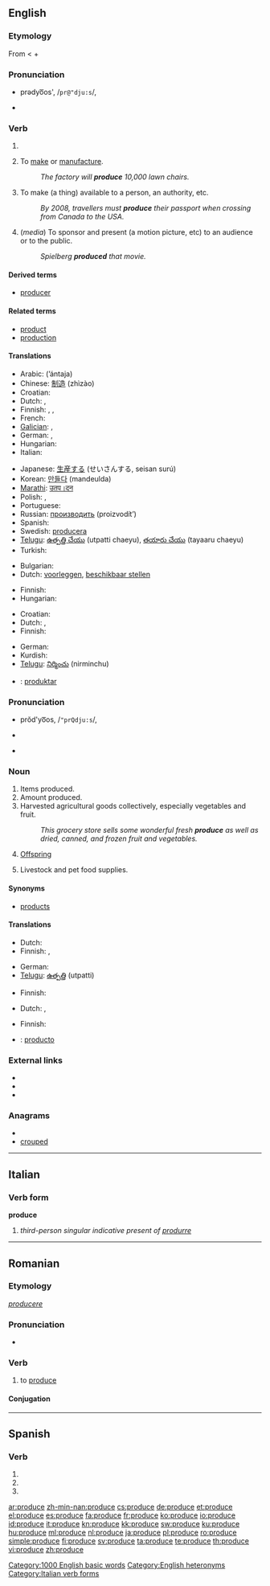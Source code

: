==English==

{{rank|support|bit|Indian|825|produce|drawn|field|street}}

===Etymology===
From {{etyl|la}} {{term|produco|lang=la||I lead forth or forward, bring forward, draw or strech out, extend, prolong, conduct, etc., bring forth, bear, etc.}} < {{term|pro|lang=la||forth, forward}} + {{term|duco|lang=la||I lead, bring.}}

===Pronunciation===
* {{a|RP}} prədyo͞os', /<tt>pr@"dju:s</tt>/, {{IPA|/prəˈdjuːs/}}
* {{audio|en-us-produce-verb.ogg|Audio (US)}}

===Verb===
{{en-verb|produc|es}}

# {{defn|English}}
# {{transitive}} To [[make]] or [[manufacture]].
#: ''The factory will '''produce''' 10,000 lawn chairs.''
# {{transitive}} To make (a thing) available to a person, an authority, etc.
#: ''By 2008, travellers must '''produce''' their passport when crossing from Canada to the USA.''
# {{transitive}} (''media'') To sponsor and present (a motion picture, etc) to an audience or to the public.
#: ''Spielberg '''produced''' that movie.''

====Derived terms====
* [[producer]]

====Related terms====
* [[product]]
* [[production]]

====Translations====
{{trans-top|to make or manufacture}}
* Arabic: {{Arab|[[انتج]]}} (’ántaja)
* Chinese: [[制造]] (zhìzào)
* Croatian: {{t-|hr|proizvesti|alt=proìzvesti}}
* Dutch: {{t-|nl|produceren}}, {{t+|nl|maken}}
* Finnish: {{t+|fi|tuottaa}}, {{t+|fi|valmistaa}}, {{t+|fi|tehdä}}
* French: {{t+|fr|produire}}
* [[Galician]]: {{t+|gl|producir|xs=Galician}}, {{t+|gl|xerar|xs=Galician}}
* German: {{t+|de|produzieren}}, {{t+|de|herstellen}}
* Hungarian: {{t+|hu|gyárt}}
* Italian: {{t+|it|produrre}}
{{trans-mid}}
* Japanese: [[生産]]する (せいさんする, seisan surú)
* Korean: [[만들다]] (mandeulda)
* [[Marathi]]: [[उतप।दन]]
* Polish: {{t+|pl|wytwarzać}}, {{t+|pl|produkować}}
* Portuguese: {{t+|pt|produzir}}
* Russian: [[производить]] (proizvodít’)
* Spanish: {{t+|es|producir}}
* Swedish: [[producera]]
* [[Telugu]]: [[ఉత్పత్తి చేయు]] (utpatti chaeyu), [[తయారు చేయు]] (tayaaru chaeyu)
* Turkish: {{t|tr|üretmek}}
{{trans-bottom}}

{{trans-top|to make available to}}
* Bulgarian: {{t|bg|предоставям|sc=Cyrl}}
* Dutch: [[voorleggen]], [[beschikbaar stellen]]
{{trans-mid}}
* Finnish: {{t+|fi|esittää}}
* Hungarian: {{t|hu|bemutat}}
{{trans-bottom}}

{{trans-top|to sponsor and present (a motion picture, etc)}}
* Croatian: {{t|hr|producirati|alt=producírati}}
* Dutch: {{t-|nl|produceren}}, {{t+|nl|maken}}
* Finnish: {{t+|fi|tuottaa}}
{{trans-mid}}
* German: {{t+|de|produzieren}}
* Kurdish: {{ku-Arab|[[ده‌رهێنان]]}}
* [[Telugu]]: [[నిర్మించు]] (nirminchu)
{{trans-bottom}}

{{checktrans-top}}
* {{ttbc|Ido}}: [[produktar]]
{{trans-bottom}}

===Pronunciation===
* {{a|RP}} prŏd'yo͞os, /<tt>"prQdju:s</tt>/, {{IPA|/ˈprɒdjuːs/}}
* {{a|US}} {{IPA|/ˈpɹoʊ.djuːs/}}
* {{audio|en-us-produce-noun.ogg|Audio (US)}}
{{rfc|I don't believe that "j" enters into usual US pronunciation, verb or noun}}

===Noun===
{{en-noun|-}}

# Items produced.
# Amount produced.
# Harvested agricultural goods collectively, especially vegetables and fruit.
#: ''This grocery store sells some wonderful fresh '''produce''' as well as dried, canned, and frozen fruit and vegetables.''
# [[offspring|Offspring]]
# {{Australia}} Livestock and pet food supplies.

====Synonyms====
* {{sense|items produced}} [[product]]s

====Translations====
{{trans-top|items produced}}
* Dutch: {{t-|nl|produkt|n}}
* Finnish: {{t+|fi|tuotanto}}, {{t+|fi|tuote|p|alt=tuotteet}}
{{trans-mid}}
* German: {{t+|de|Produkt|n}}
* [[Telugu]]: [[ఉత్పత్తి]] (utpatti)
{{trans-bottom}}

{{trans-top|amount produced}}
* Finnish: {{t+|fi|tuotanto}}
{{trans-mid}}
{{trans-bottom}}

{{trans-top|harvested agricultural goods collectively}}
* Dutch: {{t+|nl|waar|f}}, {{t+|nl|waren|f|p}}
{{trans-mid}}
* Finnish: {{t-|fi|tuotteet|p}}
{{trans-bottom}}

{{trans-see|offspring}}

{{checktrans-top}}
* {{ttbc|Spanish}}: [[producto]]
{{trans-bottom}}

===External links===
* {{R:Webster 1913}}
* {{R:Century 1911}}
* {{R:OneLook}}

===Anagrams===
* {{alphagram|cdeopru}}
* [[crouped#English|crouped]]

[[Category:1000 English basic words]]
[[Category:English heteronyms]]

----

==Italian==

===Verb form===
'''produce'''

# ''third-person singular indicative present of [[produrre]]''

[[Category:Italian verb forms]]

----

==Romanian==

===Etymology===
{{etyl|la|ro}} ''[[producere]]''

===Pronunciation===
* {{IPA|[proˈdu.ʧe]|lang=ro}}

===Verb===
{{ro-verb|conj=3}}

# {{transitive}} to [[#English|produce]]

====Conjugation====
{{ro-conj-duce|pro}}

----

==Spanish==

===Verb===
{{es-verb-form|producir}}

# {{es-verb form of|ending=ir|mood=imperative|sense=affirmative|pers=2|formal=no|number=singular|[[producir]]}}
# {{es-verb form of|ending=ir|mood=indicative|tense=present|pers=2|formal=yes|number=singular|[[producir]]}}
# {{es-verb form of|ending=ir|mood=indicative|tense=present|pers=3|number=singular|[[producir]]}}

[[ar:produce]]
[[zh-min-nan:produce]]
[[cs:produce]]
[[de:produce]]
[[et:produce]]
[[el:produce]]
[[es:produce]]
[[fa:produce]]
[[fr:produce]]
[[ko:produce]]
[[io:produce]]
[[id:produce]]
[[it:produce]]
[[kn:produce]]
[[kk:produce]]
[[sw:produce]]
[[ku:produce]]
[[hu:produce]]
[[ml:produce]]
[[nl:produce]]
[[ja:produce]]
[[pl:produce]]
[[ro:produce]]
[[simple:produce]]
[[fi:produce]]
[[sv:produce]]
[[ta:produce]]
[[te:produce]]
[[th:produce]]
[[vi:produce]]
[[zh:produce]]